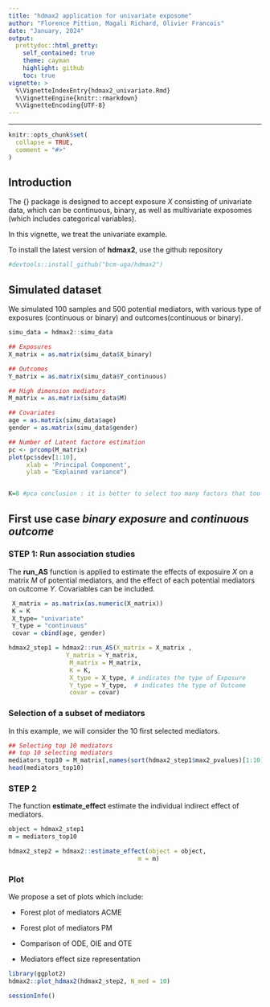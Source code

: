 ```yaml
---
title: "hdmax2 application for univariate exposome"
author: "Florence Pittion, Magali Richard, Olivier Francois"
date: "January, 2024"
output:
  prettydoc::html_pretty:
    self_contained: true
    theme: cayman
    highlight: github
    toc: true
vignette: >
  %\VignetteIndexEntry{hdmax2_univariate.Rmd}
  %\VignetteEngine{knitr::rmarkdown}
  %\VignetteEncoding{UTF-8}
---
```


---

```r
knitr::opts_chunk$set(
  collapse = TRUE,
  comment = "#>"
)
```



## Introduction 

The {\tt hdmax2} package is designed to accept exposure $X$ consisting of univariate data, which can be continuous, binary, as well as multivariate exposomes (which includes categorical variables). 

In this vignette, we treat the univariate example.

To install the latest version of **hdmax2**, use the github repository 

```r
#devtools::install_github("bcm-uga/hdmax2")
```


## Simulated dataset

We simulated 100 samples and 500 potential mediators, with various type of exposures (continuous or binary) and outcomes(continuous or binary).


```r

simu_data = hdmax2::simu_data

## Exposures
X_matrix = as.matrix(simu_data$X_binary)

## Outcomes
Y_matrix = as.matrix(simu_data$Y_continuous)

## High dimension mediators
M_matrix = as.matrix(simu_data$M)

## Covariates
age = as.matrix(simu_data$age)
gender = as.matrix(simu_data$gender)

## Number of Latent factore estimation
pc <- prcomp(M_matrix)
plot(pc$sdev[1:10],
     xlab = 'Principal Component',
     ylab = "Explained variance")


K=8 #pca conclusion : it is better to select too many factors that too few
```


## First use case  *binary exposure* and *continuous outcome*

### STEP 1: Run association studies

The **run_AS** function is applied to estimate the effects of exposuire $X$ on a matrix $M$ of potential mediators, and the effect of each potential mediators on outcome $Y$. Covariables can be included. 

```r

 X_matrix = as.matrix(as.numeric(X_matrix))
 K = K
 X_type= "univariate"
 Y_type = "continuous"
 covar = cbind(age, gender)

hdmax2_step1 = hdmax2::run_AS(X_matrix = X_matrix ,
                Y_matrix = Y_matrix,
                 M_matrix = M_matrix, 
                 K = K,
                 X_type = X_type, # indicates the type of Exposure
                 Y_type = Y_type,  # indicates the type of Outcome
                 covar = covar)

```

### Selection of a subset of mediators

In this example, we will consider the 10 first selected mediators.


```r
## Selecting top 10 mediators
## top 10 selecting mediators
mediators_top10 = M_matrix[,names(sort(hdmax2_step1$max2_pvalues)[1:10])]
head(mediators_top10)

```

### STEP 2
The function **estimate_effect** estimate the individual indirect effect of mediators.

```r
object = hdmax2_step1
m = mediators_top10

hdmax2_step2 = hdmax2::estimate_effect(object = object,
                                    m = m)

```


### Plot

We propose a set of plots which include:

- Forest plot of mediators ACME

- Forest plot of mediators PM 

- Comparison of ODE, OIE and OTE

- Mediators effect size representation


```r
library(ggplot2)
hdmax2::plot_hdmax2(hdmax2_step2, N_med = 10)

```



```r
sessionInfo()
```